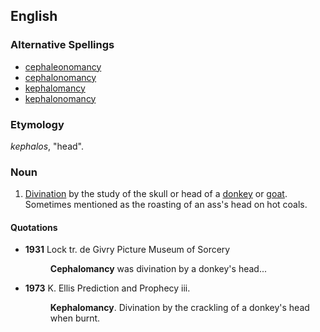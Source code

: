 ==English==

===Alternative Spellings===
*[[cephaleonomancy]]
*[[cephalonomancy]]
*[[kephalomancy]]
*[[kephalonomancy]]

===Etymology===
{{AGr.}} ''kephalos'', "head". 

===Noun===
{{en-noun|-}}

# [[divination|Divination]] by the study of the skull or head of a [[donkey]] or [[goat]]. Sometimes mentioned as the roasting of an ass's head on hot coals.

====Quotations====
*'''1931''' Lock tr. de Givry Picture Museum of Sorcery
*:'''Cephalomancy''' was divination by a donkey's head...
*'''1973''' K. Ellis Prediction and Prophecy iii.
*:'''Kephalomancy'''. Divination by the crackling of a donkey's head when burnt.